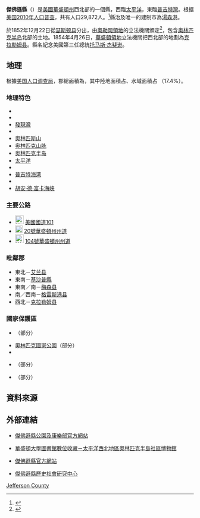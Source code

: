 {{noteTA
|G1=USState
|T=zh:傑佛遜縣 (華盛頓州); zh-hans:杰佛逊县 (华盛顿州); zh-hant:傑佛遜縣 (華盛頓州); zh-cn:杰斐逊县 (华盛顿州); zh-tw:傑佛遜郡 (華盛頓州);
|1=zh:县; zh-hans:县; zh-hant:縣; zh-tw:郡;
|2=zh:托马斯;zh-hans:托马斯;zh-hant:托馬斯;zh-tw:湯瑪斯;zh-hk:湯瑪斯;zh-mo:湯瑪斯;
|3=zh:杰斐逊;zh-hans:杰斐逊;zh-hant:傑斐遜;zh-tw:傑佛遜;zh-hk:傑佛遜;zh-mo:傑佛遜;
}}
{{Otheruses|傑佛遜縣|subject=美國華盛頓州的一個縣|other=同名的縣}}
{{Infobox U.S. County
| county  = 傑佛遜縣 
| state = 華盛頓州 
| en county  = Jefferson County
| en state = Washington 
| seal = 
| map = Map of Washington highlighting Jefferson County.svg
| map size = 225
| founded = 1852年12月21日
| seat = [[湯森港_(華盛頓州)|湯森港]] 
| largest city wl = 湯森港
| area = {{convert|2183|sqmi|disp=flip}} 
| area land = {{convert|1804|sqmi|disp=flip}}
| area water = {{convert|379|sqmi|disp=flip}}
| area percentage = 17.4%
| census yr = 2012
| pop = 29,854（估計）
| density = 6.3
| time zone = 太平洋时区
| UTC offset = -8
| DST offset = -7
| web = www.co.jefferson.wa.us
}}
'''傑佛遜縣'''（{{lang-en|Jefferson County}}）是[[美國|美國]][[華盛頓州|華盛頓州]]西北部的一個縣，西臨[[太平洋|太平洋]]，東臨[[普吉特灣|普吉特灣]]。根据[[美国2010年人口普查|美国2010年人口普查]]，共有人口29,872人。<ref name="QF">{{cite web|title=State & County QuickFacts|url=http://quickfacts.census.gov/qfd/states/53/53031.html|publisher=United States Census Bureau|accessdate=January 7, 2014|deadurl=yes|archiveurl=https://www.webcitation.org/607JRbID6?url=http://quickfacts.census.gov/qfd/states/53/53031.html|archivedate=2011年7月12日}}</ref>縣治及唯一的建制市為[[湯森港_(華盛頓州)|湯森港]]。

於1852年12月22日從[[瑟斯顿县_(华盛顿州)|瑟斯顿县]]分出，由[[奧勒岡領地|奧勒岡領地]]的立法機關頒定<ref name=reinartz>{{cite web | last = Reinartz | first = Kay | title = History of King County Government 1853–2002 | url = http://www.metrokc.gov/kc150/historical%20overview.pdf | page = 2 | accessdate = 2007-12-28 | deadurl = yes | archiveurl = https://web.archive.org/web/20071201170824/http://www.metrokc.gov/kc150/historical%20overview.pdf | archivedate = 2007-12-01 }}</ref>，包含[[奥林匹克半岛|奥林匹克半岛]]北部{{convert|4854|sqmi|disp=flip}}的土地。1854年4月26日，[[華盛頓領地|華盛頓領地]]立法機關把西北部{{convert|2670|sqmi|disp=flip}}的地劃為[[克拉勒姆县_(华盛顿州)|克拉勒姆县]]。縣名紀念美國第三任總統[[托马斯·杰斐逊|托马斯·杰斐逊]]。

== 地理 ==
根據[[美国人口调查局|美国人口调查局]]，郡總面積為{{convert|2183|sqmi|disp=flip}}，其中陸地面積占{{convert|1804|sqmi|disp=flip}}、水域面積占{{convert|379|sqmi|disp=flip}} （17.4%）。{{GR|1}}

=== 地理特色 ===
*{{link-en|海軍灣|Admiralty Inlet}}
*{{link-en|毀滅島|Destruction Island}}
*[[發現灣|發現灣]]
*{{link-en|胡德水道|Hood Canal}}
*[[奧林匹斯山_(華盛頓州)|奧林匹斯山]]
*[[奥林匹克山脉|奥林匹克山脉]]
*[[奥林匹克半岛|奥林匹克半岛]]
*[[太平洋|太平洋]]
*{{link-en|威爾森岬|Point Wilson}}
*[[普吉特海湾|普吉特海湾]]
*{{link-en|奎茨河|Queets River}}
*[[胡安·德·富卡海峡|胡安·德·富卡海峡]]

=== 主要公路 ===
*[[Image:US_101_(1961).svg|23px]] [[美國國道101|美國國道101]]
*[[Image:WA-20.svg|20px]] [[20號華盛頓州州道|20號華盛頓州州道]]
*[[Image:WA-104.svg|23px]] [[104號華盛頓州州道|104號華盛頓州州道]]

=== 毗鄰郡 ===
*東北－[[艾兰县_(华盛顿州)|艾兰县]]
*東南－[[基沙普縣|基沙普縣]]
*東南／南－[[梅森县_(华盛顿州)|梅森县]]
*南／西南－[[格雷斯港县_(华盛顿州)|格雷斯港县]]
*西北－[[克拉勒姆县_(华盛顿州)|克拉勒姆县]]

=== 國家保護區 ===
*{{Link-en|奧林匹克國定森林|Olympic National Forest}}（部分）
*[[奧林匹克國家公園|奧林匹克國家公園]]（部分）
*{{Link-en|保護島國家野生動物保護區|Protection Island National Wildlife Refuge}}
*{{Link-en|奎拉尤特針國家野生動物保護區|Quillayute Needles National Wildlife Refuge}}（部分）
*{{Link-en|太平洋西北國家風景步道|Ebey's Landing National Historical Reserve}}（部分）

== 資料來源 ==
{{Reflist}}

== 外部連結 ==
* {{en}} [http://www.countyrec.com 傑佛遜縣公園及康樂部官方網站]
* {{en}} [http://content.lib.washington.edu/cmpweb/index.html  華盛頓大學圖書館數位收藏－太平洋西北地區奧林匹克半島社區博物館] {{Wayback|url=http://content.lib.washington.edu/cmpweb/index.html |date=20110611144535 }}
* {{en}} [http://www.co.jefferson.wa.us 傑佛遜縣官方網站] {{Wayback|url=http://www.co.jefferson.wa.us/ |date=20080915115127 }}
* {{en}} [https://web.archive.org/web/20180901102600/https://jchswa.org/ 傑佛遜縣歷史社會研究中心]

{{Geographic Location
|中央    = 傑佛遜縣
|北      = 
|東北    = [[艾兰县_(华盛顿州)|艾兰县]]<br/>[[胡安·德·富卡海峡|胡安·德·富卡海峡]]
|東      = 
|東南    = [[基沙普縣|基沙普縣]]
|南      = [[梅森县_(华盛顿州)|梅森县]]
|西南    = [[格雷斯港县_(华盛顿州)|格雷斯港县]]
|西      = [[太平洋|太平洋]]
|西北    = [[克拉勒姆县_(华盛顿州)|克拉勒姆县]]
}}

{{Jefferson County, Washington}}
{{Washington}}

[[Category:华盛顿州行政区划|Jefferson County]]